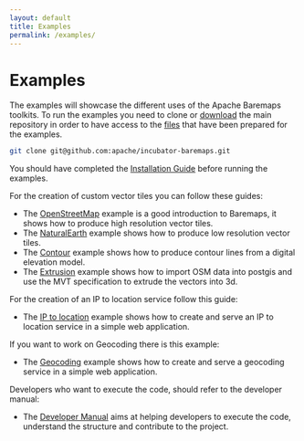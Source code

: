 ```yaml
---
layout: default
title: Examples
permalink: /examples/
---
```


# Examples

The examples will showcase the different uses of the Apache Baremaps toolkits. To run the examples you need to clone or [download](https://github.com/apache/incubator-baremaps/archive/refs/heads/main.zip) the main
repository in order to have access to the [files](https://github.com/apache/incubator-baremaps/blob/main/examples/) that have been prepared for the examples.

```bash
git clone git@github.com:apache/incubator-baremaps.git
```

You should have completed the [Installation Guide](/getting-started/installing-the-cli) before running the examples.

For the creation of custom vector tiles you can follow these guides:

- The [OpenStreetMap](/examples/import-osm-into-postgis/) example is a good introduction to Baremaps, it shows how to produce high resolution vector tiles.
- The [NaturalEarth](/examples/import-naturalearth-into-postgis/) example shows how to produce low resolution vector tiles.
- The [Contour](/examples/import-contour-into-postgis/) example shows how to produce contour lines from a digital elevation model.
- The [Extrusion](/examples/extrusion/) example shows how to import OSM data into postgis and use the MVT specification to extrude the vectors into 3d.

For the creation of an IP to location service follow this guide:

- The [IP to location](/examples/ip-to-location/) example shows how to create and serve an IP to location service in a simple web application.

If you want to work on Geocoding there is this example:

- The [Geocoding](/examples/geocoding/) example shows how to create and serve a geocoding service in a simple web application.

Developers who want to execute the code, should refer to the developer manual:

- The [Developer Manual](/developer-manual/) aims at helping developers to execute the code, understand the structure and contribute to the project.